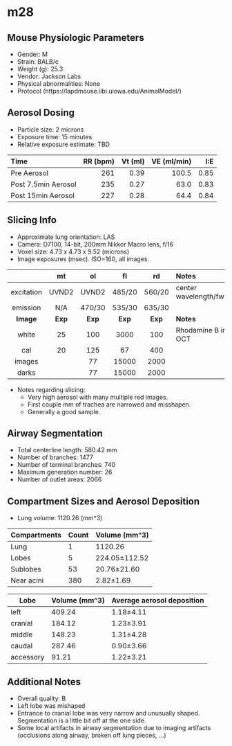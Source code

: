 # m28

## Mouse Physiologic Parameters

  * Gender: M
  * Strain: BALB/c
  * Weight (g): 25.3
  * Vendor: Jackson Labs
  * Physical abnormalities: None
  * Protocol (https://lapdmouse.iibi.uiowa.edu/AnimalModel/)

## Aerosol Dosing

  * Particle size: 2 microns
  * Exposure time: 15 minutes
  * Relative exposure estimate: TBD

  | Time              | RR (bpm) | Vt (ml) | VE (ml/min) | I:E  |
  |:------------------|---------:|--------:|------------:|-----:|
  |Pre Aerosol        | 261      | 0.39    | 100.5       | 0.85 |
  |Post 7.5min Aerosol| 235      | 0.27    | 63.0        | 0.83 |
  |Post 15min Aerosol | 227      | 0.28    | 64.4        | 0.84 |

## Slicing Info

  * Approximate lung orientation: LAS
  * Camera: D7100, 14-bit, 200mm Nikkor Macro lens, f/16
  * Voxel size: 4.73 x 4.73 x 9.52 (microns)
  * Image exposures (msec). ISO=160, all images.

  |          |   mt   |   ol   |   fl   |   rd   |       Notes           |
  |:--------:|:------:|:------:|:------:|:------:|:----------------------|
  |excitation| UVND2  | UVND2  | 485/20 | 560/20 |center wavelength/fwhm |
  |emission  | N/A    |470/30  | 535/30 | 635/30 |                       |
  |**Image** |**Exp** |**Exp** |**Exp** |**Exp** |    **Notes**          |
  |white     |    25  |   100  |  3000  |   100  |Rhodamine B in OCT     |
  |cal       |    20  |   125  |    67  |   400  |                       |
  |images    |        |    77  | 15000  |  2000  |                       |
  |darks     |        |    77  | 15000  |  2000  |                       |

  * Notes regarding slicing:
    * Very high aerosol with many multiple red images.
    * First couple mm of trachea are narrowed and misshapen.
    * Generally a good sample.
    
## Airway Segmentation

  * Total centerline length: 580.42 mm
  * Number of branches: 1477
  * Number of terminal branches: 740
  * Maximum generation number: 26
  * Number of outlet areas: 2066

## Compartment Sizes and Aerosol Deposition

  * Lung volume: 1120.26 (mm^3)

Compartments | Count | Volume (mm^3)
------------ | ----- | -------------
Lung         | 1 | 1120.26
Lobes        | 5 | 224.05±112.52
Sublobes     | 53 | 20.76±21.60
Near acini   | 380 | 2.82±1.69

Lobe      | Volume (mm^3) | Average aerosol deposition
--------- | ------------- | ----------------------
left | 409.24 | 1.18±4.11
cranial | 184.12 | 1.23±3.91
middle | 148.23 | 1.31±4.28
caudal | 287.46 | 0.90±3.66
accessory | 91.21 | 1.22±3.21

## Additional Notes

  * Overall quality: B
  * Left lobe was mishaped
  * Entrance to cranial lobe was very narrow and unusually shaped. Segmentation is a little bit off at the one side.
  * Some local artifacts in airway segmentation due to imaging artifacts (occlusions along airway, broken off lung pieces, ...)
  
  
